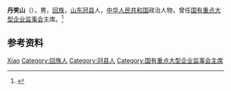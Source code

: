 '''丹笑山'''（{{bd|1949年|}}），男，[[回族|回族]]，[[山东|山东]][[冠县|冠县]]人，[[中华人民共和国|中华人民共和国]]政治人物，曾任[[国有重点大型企业监事会|国有重点大型企业监事会]]主席。<ref>{{Cite web|url=|title=中华人民共和国国务院任免人员|author=|date=|publisher=国务院公报2013年第14号|language=|accessdate=|quote=}}</ref>

== 参考资料 ==
{{reflist}}

{{Authority control}}
{{DEFAULTSORT:Dan丹}}
[[Category:丹姓|Xiao]]
[[Category:回族人|Category:回族人]]
[[Category:冠县人|Category:冠县人]]
[[Category:国有重点大型企业监事会主席|Category:国有重点大型企业监事会主席]]

{{中国人物小作品}}